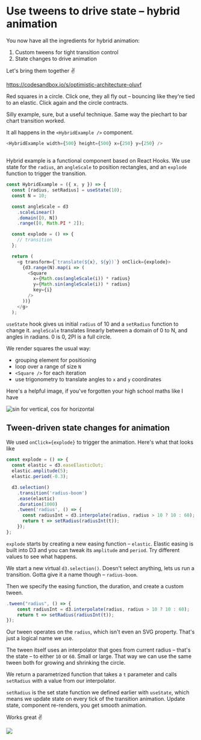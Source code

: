 # Use tweens to drive state – hybrid animation

You now have all the ingredients for hybrid animation:

1. Custom tweens for tight transition control
2. State changes to drive animation

Let's bring them together ✌️

https://codesandbox.io/s/optimistic-architecture-oluvf

Red squares in a circle. Click one, they all fly out – bouncing like they're
tied to an elastic. Click again and the circle contracts.

Silly example, sure, but a useful technique. Same way the piechart to bar chart
transition worked.

It all happens in the `<HybridExample />` component.

```javascript
<HybridExample width={500} height={500} x={250} y={250} />
```

## <HybridExample />

Hybrid example is a functional component based on React Hooks. We use state for
the `radius`, an `angleScale` to position rectangles, and an `explode` function
to trigger the transition.

```javascript
const HybridExample = ({ x, y }) => {
  const [radius, setRadius] = useState(10);
  const N = 10;

  const angleScale = d3
    .scaleLinear()
    .domain([0, N])
    .range([0, Math.PI * 2]);

  const explode = () => {
    // transition
  };

  return (
    <g transform={`translate(${x}, ${y})`} onClick={explode}>
      {d3.range(N).map(i => (
        <Square
          x={Math.cos(angleScale(i)) * radius}
          y={Math.sin(angleScale(i)) * radius}
          key={i}
        />
      ))}
    </g>
  );
```

`useState` hook gives us initial `radius` of 10 and a `setRadius` function to
change it. `angleScale` translates linearly between a domain of 0 to N, and
angles in radians. 0 is 0, 2PI is a full circle.

We render squares the usual way:

- grouping element for positioning
- loop over a range of size `N`
- `<Square />` for each iteration
- use trigonometry to translate angles to `x` and `y` coordinates

Here's a helpful image, if you've forgotten your high school maths like I have

![sin for vertical, cos for horizontal](https://upload.wikimedia.org/wikipedia/commons/thumb/7/72/Sinus_und_Kosinus_am_Einheitskreis_1.svg/1920px-Sinus_und_Kosinus_am_Einheitskreis_1.svg.png)

## Tween-driven state changes for animation

We used `onClick={explode}` to trigger the animation. Here's what that looks
like

```javascript
const explode = () => {
  const elastic = d3.easeElasticOut;
  elastic.amplitude(5);
  elastic.period(-0.3);

  d3.selection()
    .transition('radius-boom')
    .ease(elastic)
    .duration(1000)
    .tween('radius', () => {
      const radiusInt = d3.interpolate(radius, radius > 10 ? 10 : 60);
      return t => setRadius(radiusInt(t));
    });
};
```

`explode` starts by creating a new easing function – `elastic`. Elastic easing
is built into D3 and you can tweak its `amplitude` and `period`. Try different
values to see what happens.

We start a new virtual `d3.selection()`. Doesn't select anything, lets us run a
transition. Gotta give it a name though – `radius-boom`.

Then we specify the easing function, the duration, and create a custom tween.

```javascript
.tween("radius", () => {
	const radiusInt = d3.interpolate(radius, radius > 10 ? 10 : 60);
	return t => setRadius(radiusInt(t));
});
```

Our tween operates on the `radius`, which isn't even an SVG property. That's
just a logical name we use.

The tween itself uses an interpolator that goes from current radius – that's
the state – to either `10` or `60`. Small or large. That way we can use the
same tween both for growing and shrinking the circle.

We return a parametrized function that takes a `t` parameter and calls
`setRadius` with a value from our interpolator.

`setRadius` is the set state function we defined earlier with `useState`, which
means we update state on every tick of the transition animation. Update state,
component re-renders, you get smooth animation.

Works great ✌️

![](https://raw.githubusercontent.com/Swizec/react-d3js-es6-ebook/2018-version/manuscript/resources/images/2018/state-tween.gif)